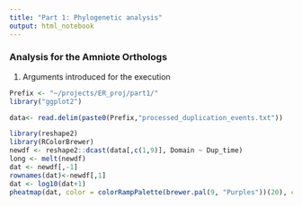 ```yaml
---
title: "Part 1: Phylogenetic analysis"
output: html_notebook
---
```


### Analysis for the Amniote Orthologs

1. Arguments introduced for the execution
```r

Prefix <- "~/projects/ER_proj/part1/"
library("ggplot2")
```

```r
data<- read.delim(paste0(Prefix,"processed_duplication_events.txt"))
```

```r

library(reshape2)
library(RColorBrewer)
newdf <- reshape2::dcast(data[,c(1,9)], Domain ~ Dup_time)
long <- melt(newdf)
dat <- newdf[,-1]
rownames(dat)<-newdf[,1]
dat <- log10(dat+1)
pheatmap(dat, color = colorRampPalette(brewer.pal(9, "Purples"))(20), cellwidth = 10, cellheight = 10,cluster_cols=F)
```
